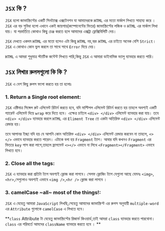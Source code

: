 ## `JSX` কি ?

`JSX` হলো জাভাস্ক্রিপ্টের একটি সিনট্যাক্স এক্সটেনশন যা আমাদেরকে `HTML` এর মতো মার্কাপ লিখতে সাহায্য করে । `JSX` এর বড় সুবিধা হলো এখানে একই জায়গায়(কম্পোনেন্টের ভিতর) জাভাস্ক্রিপ্টের লজিক ও `HTML` এর মার্কাপ লিখা যায়। যা পরবর্তিতে কোথাও কিছু চেঞ্জ করতে হলে আমাদের এক্সট্রা ফ্লেক্সিবিলিটি দেয়।

`JSX` দেখতে একদম `HTML` এর মতো হলেও এটা কিন্তু `HTML` নয়,বরং `HTML` এর চাইতে অনেক বেশি `Strict`। `JSX` এ কোথাও কোন ভুল করলে তা সাথে সাথে `Error` দিয়ে দেয়।

`HTML` এ আমরা শুধুমাত্র স্ট্যাটিক কন্টেন্ট লিখতে পারি,কিন্তু `JSX` এ আমারা ডাইনামিক ভ্যালু ব্যাবহার করতে পারি।

## `JSX` লিখার রুলসগুলো কি কি ?

`JSX` এ বেশ কিছু রুলস ফলো করতে হয় তা হলোঃ

### 1. Return a Single root element:

`JSX` এক্টিমাত্র সিঙ্গেল রুট এলিমেন্ট রিটার্ন করতে হবে, যদি মাল্টিপল এলিমেন্ট রিটার্ন করতে হয় তাহলে অবশ্যই একটি প্যারেন্ট এলিমেন্ট দিয়ে `wrap` করে দিতে হবে। এক্ষেত্র চাইলে `<div> </div>` এলিমেন্ট ব্যাবহার করা যায়। তবে `<div> </div>` ব্যাবহার করলে `HTML` এর `Eliment Tree` তে একটা অতিরিক্ত `<div> </div>` এলিমেন্ট রেন্ডার হয়।

তবে আপানর ইচ্ছা যদি হয় যে আপনি কোন অতিরিক্ত `<div> </div>` এলিমেন্ট রেন্ডার করবেন না তাহলে, `<></>` এভাবে ব্যাবহার করতে পারেন। এটাকে বলা হয় `Fragment` ট্যাগ। আবার যদি কখনও `Fragment` এর ভিতরে `key` পাস করা লাগে,তাহলে ফ্রাগমেন্ট `<></>` এভাবে না লিখে `<Fragment></Fragment>` এভাবে লিখতে হবে।

### 2. Close all the tags:

`JSX` এ ব্যাবহার করা প্রতিটা ট্যাগ অবশ্যই ক্লোজ করা লাগবে। সেলফ ক্লোজিং ট্যাগ যেগুলো আছে যেমনঃ `<img>`,`<hr>`,সেগুলোও অবশ্যই এভাবে `<img />`,`<hr />` ক্লোজ করা লাগবে ।

### 3. camelCase ~all~ most of the things!:

`JSX` এ যেহেতু আমারা `JavaScript` লিখছি,সেহেতু আমাদের জাভাস্ক্রিপ্ট এর রুলস অনুযায়ী `multiple-word` এর `Attribute` গুলোকে `camelCase` এ লিখতে হবে।

**`class` Attribute টা যেহেতু জাভাস্ক্রিপ্টের রিজার্ভ কিওয়ার্ড,তাই আমরা `class` ব্যাবহার করতে পারবোনা। `class` এর পরিবর্তে আমদের `className` ব্যাবহার করতে হবে । **

